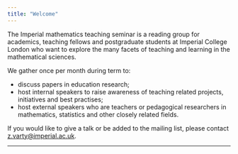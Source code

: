 ```yaml
---
title: "Welcome"
---
```


The Imperial mathematics teaching seminar is a reading group for academics, teaching fellows and postgraduate students at Imperial College London who want to explore the many facets of teaching and learning in the mathematical sciences.

We gather once per month during term to: 

- discuss papers in education research;
- host internal speakers to raise awareness of teaching related projects, initiatives and best practises;
- host external speakers who are teachers or pedagogical researchers in mathematics, statistics and other closely related fields.

If you would like to give a talk or be added to the mailing list, please contact [z.varty@imperial.ac.uk](mailto:z.varty@imperial.ac.uk).

---------
